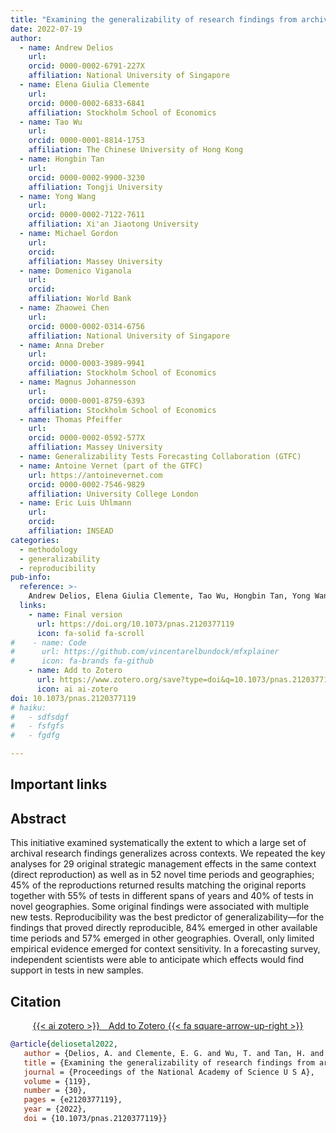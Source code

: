 ```yaml
---
title: "Examining the generalizability of research findings from archival data"
date: 2022-07-19
author:
  - name: Andrew Delios
    url: 
    orcid: 0000-0002-6791-227X
    affiliation: National University of Singapore
  - name: Elena Giulia Clemente
    url: 
    orcid: 0000-0002-6833-6841
    affiliation: Stockholm School of Economics
  - name: Tao Wu
    url: 
    orcid: 0000-0001-8814-1753
    affiliation: The Chinese University of Hong Kong
  - name: Hongbin Tan
    url: 
    orcid: 0000-0002-9900-3230
    affiliation: Tongji University
  - name: Yong Wang
    url: 
    orcid: 0000-0002-7122-7611
    affiliation: Xi'an Jiaotong University
  - name: Michael Gordon
    url: 
    orcid: 
    affiliation: Massey University
  - name: Domenico Viganola
    url: 
    orcid: 
    affiliation: World Bank
  - name: Zhaowei Chen
    url: 
    orcid: 0000-0002-0314-6756
    affiliation: National University of Singapore
  - name: Anna Dreber
    url: 
    orcid: 0000-0003-3989-9941
    affiliation: Stockholm School of Economics
  - name: Magnus Johannesson
    url: 
    orcid: 0000-0001-8759-6393
    affiliation: Stockholm School of Economics
  - name: Thomas Pfeiffer
    url: 
    orcid: 0000-0002-0592-577X
    affiliation: Massey University
  - name: Generalizability Tests Forecasting Collaboration (GTFC)
  - name: Antoine Vernet (part of the GTFC)
    url: https://antoinevernet.com
    orcid: 0000-0002-7546-9829
    affiliation: University College London
  - name: Eric Luis Uhlmann
    url: 
    orcid: 
    affiliation: INSEAD
categories:
  - methodology
  - generalizability
  - reproducibility
pub-info:
  reference: >-
    Andrew Delios, Elena Giulia Clemente, Tao Wu, Hongbin Tan, Yong Wang, Michael Gordonf, Domenico Viganola, Zhaowei Chen, Anna Dreber, Magnus Johannesson, Thomas Pfeiffer, <strong>Generalizability Tests Forecasting Collaboration</strong>, and Eric Luis Uhlmann, "Examining the generalizability of research findings from archival data," <em>PNAS</em> (2022), doi: <a href="https://doi.org/10.1073/pnas.2120377119"><code>10.1073/pnas.2120377119/</code></a>
  links:
    - name: Final version
      url: https://doi.org/10.1073/pnas.2120377119
      icon: fa-solid fa-scroll
#    - name: Code
#      url: https://github.com/vincentarelbundock/mfxplainer
#      icon: fa-brands fa-github
    - name: Add to Zotero
      url: https://www.zotero.org/save?type=doi&q=10.1073/pnas.2120377119
      icon: ai ai-zotero
doi: 10.1073/pnas.2120377119
# haiku:
#   - sdfsdgf
#   - fsfgfs
#   - fgdfg

---
```


## Important links

<!-- - [Paper (preprint)](https://discovery.ucl.ac.uk/id/eprint/10157025/3/Vernet_GnS%20Manuscript_RnR2_210622_cut.pdf) -->
<!-- - [GitHub repository](https://github.com/vincentarelbundock/mfxplainer) -->


## Abstract

This initiative examined systematically the extent to which a large set of archival research findings generalizes across contexts.
We repeated the key analyses for 29 original strategic management effects in the same context (direct reproduction) as well as in 52 novel time periods and geographies; 45% of the reproductions returned results matching the original reports together with 55% of tests in different spans of years and 40% of tests in novel geographies.
Some original findings were associated with multiple new tests.
Reproducibility was the best predictor of generalizability---for the findings that proved directly reproducible, 84% emerged in other available time periods and 57% emerged in other geographies.
Overall, only limited empirical evidence emerged for context sensitivity.
In a forecasting survey, independent scientists were able to anticipate which effects would find support in tests in new samples.


## Citation

<p class="buttons" style="text-align:center;">
<a class="btn btn-danger" target="_blank" href="https://www.zotero.org/save?type=doi&q=10.1073/pnas.2120377119">{{< ai zotero >}}&emsp;Add to Zotero {{< fa square-arrow-up-right >}}</a>
</p>

```bibtex
@article{deliosetal2022,
   author = {Delios, A. and Clemente, E. G. and Wu, T. and Tan, H. and Wang, Y. and Gordon, M. and Viganola, D. and Chen, Z. and Dreber, A. and Johannesson, M. and Pfeiffer, T. and Generalizability Tests Forecasting, Collaboration and Uhlmann, E. L.},
   title = {Examining the generalizability of research findings from archival data},
   journal = {Proceedings of the National Academy of Science U S A},
   volume = {119},
   number = {30},
   pages = {e2120377119},
   year = {2022},
   doi = {10.1073/pnas.2120377119}}
```

